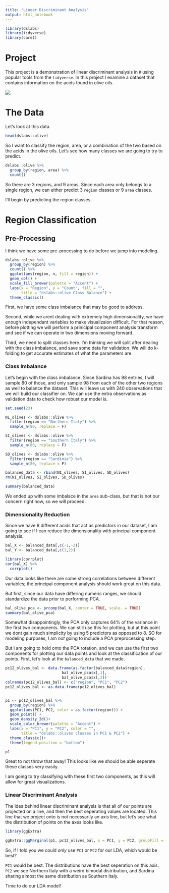 ```yaml
---
title: "Linear Discriminant Analysis"
output: html_notebook
---
```




```r
library(dslabs)
library(tidyverse)
library(caret)
```

# Project

This project is a demonstration of linear discriminant analysis in `R` using popular tools from the `tidyverse`. In this project I examine a dataset that contains information on the acids found in olive oils.

![](https://cdn.drweil.com/wp-content/uploads/2016/12/diet-nutrition_nutrition_olive-oil-fraud_2382x2063_000079492729.jpg)

# The Data
Let's look at this data.
```r
head(dslabs::olive)
```




So I want to classify the region, area, or a combination of the two based on the acids in the olive oils. Let's see how many classes we are going to try to predict.

```r
dslabs::olive %>% 
  group_by(region, area) %>% 
  count()
```

So there are 3 regions, and 9 areas. Since each area only belongs to a single region, we can either predict 3 `region` classes or 9 `area` classes. 

I'll begin by predicting the region classes.

# Region Classification

## Pre-Processing
I think we have some pre-processing to do before we jump into modeling. 

```r
dslabs::olive %>% 
  group_by(region) %>% 
  count() %>% 
  ggplot(aes(region, n, fill = region)) +
  geom_col() +
  scale_fill_brewer(palette = "Accent") +
  labs(x = "Region", y = "Count", fill = "",
       title = "dslabs::olive Class Balance") +
  theme_classic() 
```

First, we have some class imbalance that may be good to address. 

Second, while we arent dealing with extremely high dimensionality, we have enough independant variables to make visualizaion difficult. For that reason, before plotting we will perform a prinicipal component analysis transform and see if we can operate in two dimensions moving forward. 

Third, we need to split classes here. I'm thinking we will split after dealing with the class imbalance, and save some data for validation. We will do k-folding to get accurate estimates of what the parameters are.


### Class Imbalance
Let's begin with the class imbalance. Since Sardina has 98 entries, I will sample 80 of those, and only sample 98 from each of the other two regions as well to balance the dataset. This will leave us with 240 observations that we will build our classifier on. We can use the extra observations as validation data to check how robust our model is.

```r
set.seed(23)

NI_olives <- dslabs::olive %>% 
  filter(region == "Northern Italy") %>% 
  sample_n(80, replace = F)

SI_olives <- dslabs::olive %>% 
  filter(region == "Southern Italy") %>% 
  sample_n(80, replace = F)

SD_olives <- dslabs::olive %>% 
  filter(region == "Sardinia") %>% 
  sample_n(80, replace = F)

balanced_data <- rbind(NI_olives, SI_olives, SD_olives)
rm(NI_olives, SI_olives, SD_olives)

summary(balanced_data)
```

We ended up with some imbalace in the `area` sub-class, but that is not our concern right now, so we will proceed.

### Dimensionality Reduction

Since we have 8 different acids that act as predictors in our dataset, I am going to see if I can reduce the dimensionality with principal component analysis.

```r
bal_X <- balanced_data[,c(-1,-2)]
bal_Y <- balanced_data[,c(1,2)]

library(corrplot)
cor(bal_X) %>% 
  corrplot()
```

Our data looks like there are some strong correlations between different variables; the principal component analysis should work great on this data.

But first, since our data have differing numeric ranges, we should standardize the data prior to performing PCA.

```r
bal_olive_pca <- prcomp(bal_X, center = TRUE, scale. = TRUE)
summary(bal_olive_pca)
```

Somewhat disappointingly, the PCA only captures 64% of the variance in the first two components. We can still use this for plotting, but at this point we dont gain much simplicity by using 5 predictors as opposed to 8. SO for modeling purposes, I am *not* going to include a PCA preprocessing step. 

But I am going to hold onto the PCA rotation, and we can use the first two components for plotting our data points and look at the classification of our points. First, let's look at the `balanced_data` that we made.

```r
pc12_olives_bal <- data.frame(as.factor(balanced_data$region),
                         bal_olive_pca$x[,1],
                         bal_olive_pca$x[,2]) 
colnames(pc12_olives_bal) <- c("region", "PC1", "PC2")
pc12_olives_bal <- as.data.frame(pc12_olives_bal)


p1 <- pc12_olives_bal %>% 
  group_by(region) %>% 
  ggplot(aes(PC1, PC2, color = as.factor(region))) +
  geom_point() +
  geom_density_2d()+
  scale_color_brewer(palette = "Accent") +
  labs(x = "PC1", y = "PC2", color = "",
       title = "dslabs::olives classes in PC1 & PC2") +
  theme_classic()+
  theme(legend.position = "bottom")

p1

```
Great to not throw that away! This looks like we should be able seperate these classes very easily.

I am going to try classifying with these first two components, as this will allow for great visualizations.

### Linear Discriminant Analysis

The idea behind linear discriminant analysis is that all of our points are projected on a line, and then the best seperating values are located. This line that we project onto is not necessarily an axis line, but let's see what the distribution of points on the axes looks like.


```r
library(ggExtra)

ggExtra::ggMarginal(p1, pc12_olives_bal, x = PC1, y = PC2, groupFill = TRUE)
```

So, if I told you we could *only* use `PC1` or `PC2` for our LDA, which would be best? 

`PC1` would be best. The distributions have the best seperation on this axis. `PC2` we see Northern Italy with a weird bimodal distribution, and Sardina sharing almost the same distribution as Southern Italy.


Time to do our LDA model!












